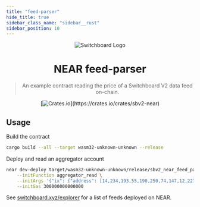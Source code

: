 ```yaml
---
title: "feed-parser"
hide_title: true
sidebar_class_name: "sidebar__rust"
sidebar_position: 10
---
```


<div align="center">

![Switchboard Logo](https://github.com/switchboard-xyz/sbv2-core/raw/main/website/static/img/icons/switchboard/avatar.png)

# NEAR feed-parser

> An example contract reading the price of a Switchboard V2 data feed on-chain.

[![Crates.io](https://img.shields.io/crates/v/sbv2-near?label=sbv2-near&logo=rust")](https://crates.io/crates/sbv2-near)

</div>

## Usage

Build the contract

```bash
cargo build --all --target wasm32-unknown-unknown --release
```

Deploy and read an aggregator account

```bash
near dev-deploy target/wasm32-unknown-unknown/release/sbv2_near_feed_parser.wasm \
    --initFunction aggregator_read \
    --initArgs '{"ix": {"address": [14,234,193,55,190,250,74,147,12,227,241,149,117,14,77,28,207,81,168,192,0,251,113,20,80,113,123,208,153,253,41,248]} }' \
    --initGas 300000000000000
```

See [switchboard.xyz/explorer](https://switchboard.xyz/explorer) for a list of
feeds deployed on NEAR.
